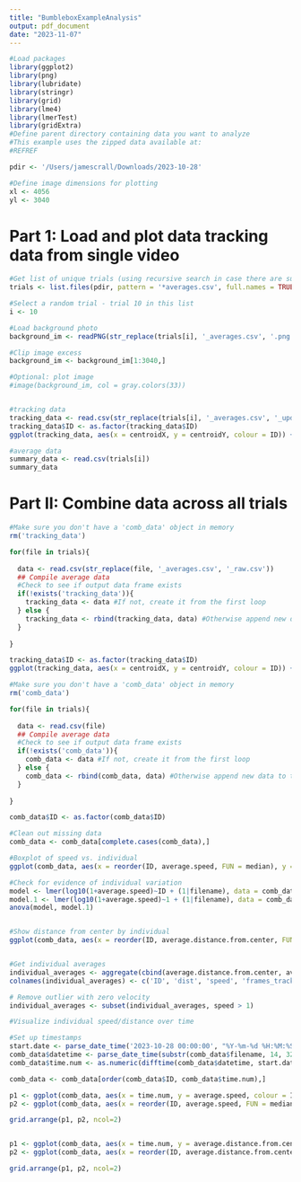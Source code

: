 ```yaml
---
title: "BumbleboxExampleAnalysis"
output: pdf_document
date: "2023-11-07"
---
```


```r
#Load packages
library(ggplot2)
library(png)
library(lubridate)
library(stringr)
library(grid)
library(lme4)
library(lmerTest)
library(gridExtra)
#Define parent directory containing data you want to analyze
#This example uses the zipped data available at:
#REFREF

pdir <- '/Users/jamescrall/Downloads/2023-10-28'

#Define image dimensions for plotting
xl <- 4056
yl <- 3040
```

# Part 1: Load and plot data tracking data from single video
```r

#Get list of unique trials (using recursive search in case there are subfolders)
trials <- list.files(pdir, pattern = '*averages.csv', full.names = TRUE, recursive = TRUE)

#Select a random trial - trial 10 in this list
i <- 10

#Load background photo
background_im <- readPNG(str_replace(trials[i], '_averages.csv', '.png'))

#Clip image excess
background_im <- background_im[1:3040,]

#Optional: plot image
#image(background_im, col = gray.colors(33))


#tracking data
tracking_data <- read.csv(str_replace(trials[i], '_averages.csv', '_updated.csv'))
tracking_data$ID <- as.factor(tracking_data$ID)
ggplot(tracking_data, aes(x = centroidX, y = centroidY, colour = ID)) + geom_point()+xlim(c(0,xl)) + ylim(c(0,yl))

#average data
summary_data <- read.csv(trials[i])
summary_data
```



# Part II: Combine data across all trials
```r
#Make sure you don't have a 'comb_data' object in memory
rm('tracking_data')

for(file in trials){
  
  data <- read.csv(str_replace(file, '_averages.csv', '_raw.csv'))
  ## Compile average data
  #Check to see if output data frame exists
  if(!exists('tracking_data')){
    tracking_data <- data #If not, create it from the first loop
  } else {
    tracking_data <- rbind(tracking_data, data) #Otherwise append new data to the end
  }
  
}

tracking_data$ID <- as.factor(tracking_data$ID)
ggplot(tracking_data, aes(x = centroidX, y = centroidY, colour = ID)) + geom_point(alpha = 0.3, cex = 0.4)+xlim(c(0,xl)) + ylim(c(0,yl))

```

```r

#Make sure you don't have a 'comb_data' object in memory
rm('comb_data')

for(file in trials){
  
  data <- read.csv(file)
  ## Compile average data
  #Check to see if output data frame exists
  if(!exists('comb_data')){
    comb_data <- data #If not, create it from the first loop
  } else {
    comb_data <- rbind(comb_data, data) #Otherwise append new data to the end
  }
  
}

comb_data$ID <- as.factor(comb_data$ID)
```


```r

#Clean out missing data
comb_data <- comb_data[complete.cases(comb_data),]

#Boxplot of speed vs. individual
ggplot(comb_data, aes(x = reorder(ID, average.speed, FUN = median), y = log10(average.speed)))+geom_boxplot()

#Check for evidence of individual variation
model <- lmer(log10(1+average.speed)~ID + (1|filename), data = comb_data)
model.1 <- lmer(log10(1+average.speed)~1 + (1|filename), data = comb_data)
anova(model, model.1)


#Show distance from center by individual
ggplot(comb_data, aes(x = reorder(ID, average.distance.from.center, FUN = median), y = average.distance.from.center))+geom_boxplot()


#Get individual averages
individual_averages <- aggregate(cbind(average.distance.from.center, average.speed, frames.tracked.in.video)~ID, data = comb_data, FUN = median)
colnames(individual_averages) <- c('ID', 'dist', 'speed', 'frames_tracked')

# Remove outlier with zero velocity
individual_averages <- subset(individual_averages, speed > 1)

```


```r
#Visualize individual speed/distance over time

#Set up timestamps
start.date <- parse_date_time('2023-10-28 00:00:00', "%Y-%m-%d %H:%M:%S")
comb_data$datetime <- parse_date_time(substr(comb_data$filename, 14, 32), "%Y-%m-%d_%H-%M-%S")
comb_data$time.num <- as.numeric(difftime(comb_data$datetime, start.date, units = 'days'))

comb_data <- comb_data[order(comb_data$ID, comb_data$time.num),]

p1 <- ggplot(comb_data, aes(x = time.num, y = average.speed, colour = ID)) + geom_point(alpha = 0.3, cex = 0.4)+geom_line(alpha = 0.3)
p2 <- ggplot(comb_data, aes(x = reorder(ID, average.speed, FUN = median), y = average.speed, colour = ID))+geom_boxplot()

grid.arrange(p1, p2, ncol=2)


p1 <- ggplot(comb_data, aes(x = time.num, y = average.distance.from.center, colour = ID)) + geom_point(alpha = 0.3, cex = 0.4)+geom_line(alpha = 0.3)
p2 <- ggplot(comb_data, aes(x = reorder(ID, average.distance.from.center, FUN = median), y = average.distance.from.center, colour = ID))+geom_boxplot()

grid.arrange(p1, p2, ncol=2)
```